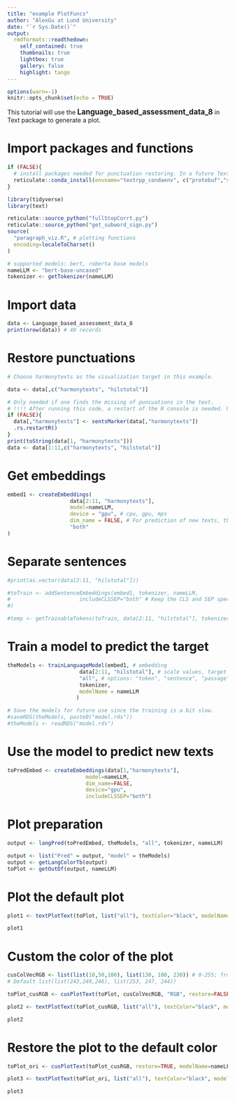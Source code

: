```yaml
---
title: "example PlotFuncs"
author: "AlexGu at Lund University"
date: "`r Sys.Date()`"
output:
  rmdformats::readthedown:
    self_contained: true
    thumbnails: true
    lightbox: true
    gallery: false
    highlight: tango
---
```


```r
options(warn=-1)
knitr::opts_chunk$set(echo = TRUE)

```

This tutorial will use the <b><big>Language_based_assessment_data_8</big></b> in Text package to generate a plot.

# Import packages and functions

```r

if (FALSE){
  # install packages needed for punctuation restoring. In a future Text version, this is not necessary.
  reticulate::conda_install(envname="textrpp_condaenv", c("protobuf","sentencepiece"), forge=FALSE, pip=TRUE)
}

library(tidyverse)
library(text)

reticulate::source_python("fullStopCorrt.py")
reticulate::source_python("get_subword_sign.py")
source(
  "paragraph_viz.R", # plotting functions
  encoding=localeToCharset()
)

# supported models: bert, roberta base models
nameLLM <- "bert-base-uncased"
tokenizer <- getTokenizer(nameLLM)
```

# Import data

```r
data <- Language_based_assessment_data_8
print(nrow(data)) # 40 records
```
# Restore punctuations 

```r
# Choose harmonytexts as the visualization target in this example.

data <- data[,c("harmonytexts", "hilstotal")]

# Only needed if one finds the missing of puncuations in the text.
# !!!! After running this code, a restart of the R console is needed. Plan to fix in the future.
if (FALSE){
  data[,"harmonytexts"] <- sentsMarker(data[,"harmonytexts"])
  .rs.restartR()
}
print(toString(data[1, "harmonytexts"]))
data <- data[1:11,c("harmonytexts", "hilstotal")]
```

# Get embeddings

```r
embed1 <- createEmbeddings(
                    data[2:11, "harmonytexts"],
                    model=nameLLM,
                    device = "gpu", # cpu, gpu, mps
                    dim_name = FALSE, # For prediction of new texts, this param must be FALSE,
                    "both"
)
```
# Separate sentences
```r
#print(as.vector(data[2:11, "hilstotal"]))
```
```r

#toTrain <- addSentenceEmbeddings(embed1, tokenizer, nameLLM,
#                      includeCLSSEP="both" # Keep the CLS and SEP special token as well.
#)
```
```r
#temp <- getTrainableTokens(toTrain, data[2:11, "hilstotal"], tokenizer, nameLLM)
```

# Train a model to predict the target

```r

theModels <- trainLanguageModel(embed1, # embedding
                       data[2:11, "hilstotal"], # scale values, target
                       "all", # options: "token", "sentence", "passage", "all", # "all" include all the previous models
                       tokenizer,
                       modelName = nameLLM
                      )
```

```r
# Save the models for future use since the training is a bit slow.
#saveRDS(theModels, paste0("model.rds"))
#theModels <- readRDS("model.rds")
```

# Use the model to predict new texts
```r
toPredEmbed <- createEmbeddings(data[1,"harmonytexts"],
                         model=nameLLM,
                         dim_name=FALSE, 
                         device="gpu",
                         includeCLSSEP="both")
```


# Plot preparation

```r
output <- langPred(toPredEmbed, theModels, "all", tokenizer, nameLLM)

```

```r
output <- list("Pred" = output, "model" = theModels)
output <- getLangColorTb(output)
toPlot <- getOutDf(output, nameLLM)

```
# Plot the default plot

```r

plot1 <- textPlotText(toPlot, list("all"), textColor="black", modelName=nameLLM)

plot1

```

# Custom the color of the plot

```r
cusColVecRGB <- list(list(10,50,100), list(130, 180, 230)) # 0-255; from lower to higher
# Default list(list(243,249,246), list(253, 247, 244)) 

toPlot_cusRGB <- cusPlotText(toPlot, cusColVecRGB, "RGB", restore=FALSE, nameLLM)

plot2 <- textPlotText(toPlot_cusRGB, list("all"), textColor="black", modelName=nameLLM)

plot2
```

# Restore the plot to the default color

```r
toPlot_ori <- cusPlotText(toPlot_cusRGB, restore=TRUE, modelName=nameLLM)

plot3 <- textPlotText(toPlot_ori, list("all"), textColor="black", modelName=nameLLM)

plot3

```


